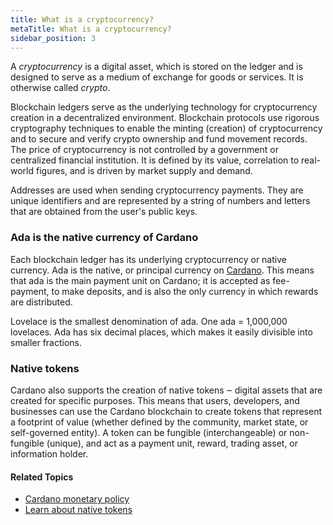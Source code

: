 ```yaml
---
title: What is a cryptocurrency?
metaTitle: What is a cryptocurrency?
sidebar_position: 3
---
```


A _cryptocurrency_ is a digital asset, which is stored on the ledger and is
designed to serve as a medium of exchange for goods or services. It is otherwise
called _crypto_.

Blockchain ledgers serve as the underlying technology for cryptocurrency
creation in a decentralized environment. Blockchain protocols use rigorous
cryptography techniques to enable the minting (creation) of cryptocurrency and
to secure and verify crypto ownership and fund movement records. The price of
cryptocurrency is not controlled by a government or centralized financial
institution. It is defined by its value, correlation to real-world figures, and
is driven by market supply and demand.

Addresses are used when sending cryptocurrency payments. They are unique
identifiers and are represented by a string of numbers and letters that are
obtained from the user's public keys.

### Ada is the native currency of Cardano

Each blockchain ledger has its underlying cryptocurrency or native currency. Ada
is the native, or principal currency on [Cardano](https://cardano.org/). This
means that ada is the main payment unit on Cardano; it is accepted as
fee-payment, to make deposits, and is also the only currency in which rewards
are distributed.

Lovelace is the smallest denomination of ada. One ada = 1,000,000 lovelaces. Ada
has six decimal places, which makes it easily divisible into smaller fractions.

### Native tokens

Cardano also supports the creation of native tokens ‒ digital assets that are
created for specific purposes. This means that users, developers, and businesses
can use the Cardano blockchain to create tokens that represent a footprint of
value (whether defined by the community, market state, or self-governed entity).
A token can be fungible (interchangeable) or non-fungible (unique), and act as a
payment unit, reward, trading asset, or information holder.

#### Related Topics

- [Cardano monetary policy](/explore-cardano/monetary-policy)
- [Learn about native tokens](/native-tokens/learn)
